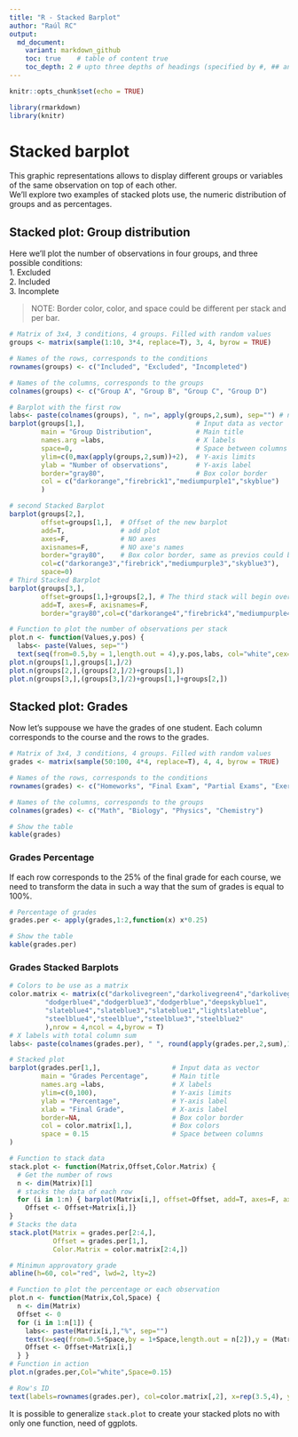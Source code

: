 ```yaml
---
title: "R - Stacked Barplot"
author: "Raúl RC"
output: 
  md_document:
    variant: markdown_github
    toc: true    # table of content true
    toc_depth: 2 # upto three depths of headings (specified by #, ## and ###)
---
```


```r
knitr::opts_chunk$set(echo = TRUE)
```

```r
library(rmarkdown)
library(knitr)
```

# Stacked barplot  
This graphic representations allows to display different groups or variables of the same observation on top of each other.  
We'll explore two examples of stacked plots use, the numeric distribution of groups and as percentages.  

## Stacked plot: Group distribution  
Here we'll plot the number of observations in four groups, and three possible conditions:  
1. Excluded  
2. Included  
3. Incomplete  

> NOTE: Border color, color, and space could be different per stack and per bar.  

```r
# Matrix of 3x4, 3 conditions, 4 groups. Filled with random values
groups <- matrix(sample(1:10, 3*4, replace=T), 3, 4, byrow = TRUE)

# Names of the rows, corresponds to the conditions
rownames(groups) <- c("Included", "Excluded", "Incompleted")

# Names of the columns, corresponds to the groups
colnames(groups) <- c("Group A", "Group B", "Group C", "Group D")

# Barplot with the first row
labs<- paste(colnames(groups), ", n=", apply(groups,2,sum), sep="") # number of observation per group
barplot(groups[1,],                            # Input data as vector
        main = "Group Distribution",           # Main title
        names.arg =labs,                       # X labels
        space=0,                               # Space between columns
        ylim=c(0,max(apply(groups,2,sum))+2),  # Y-axis limits
        ylab = "Number of observations",       # Y-axis label
        border="gray80",                       # Box color border
        col = c("darkorange","firebrick1","mediumpurple1","skyblue")   # Box colors
        )

# second Stacked Barplot
barplot(groups[2,], 
        offset=groups[1,],  # Offset of the new barplot
        add=T,              # add plot
        axes=F,             # NO axes
        axisnames=F,        # NO axe's names
        border="gray80",    # Box color border, same as previos could be different
        col=c("darkorange3","firebrick","mediumpurple3","skyblue3"),
        space=0)
# Third Stacked Barplot
barplot(groups[3,], 
        offset=groups[1,]+groups[2,], # The third stack will begin over the first+ second stack
        add=T, axes=F, axisnames=F,
        border="gray80",col=c("darkorange4","firebrick4","mediumpurple4","skyblue4"), space=0)

# Function to plot the number of observations per stack
plot.n <- function(Values,y.pos) {
  labs<- paste(Values, sep="")
  text(seq(from=0.5,by = 1,length.out = 4),y.pos,labs, col="white",cex=1.25)}
plot.n(groups[1,],groups[1,]/2)
plot.n(groups[2,],(groups[2,]/2)+groups[1,])
plot.n(groups[3,],(groups[3,]/2)+groups[1,]+groups[2,])
```

## Stacked plot: Grades  
Now let's suppouse we have the grades of one student. Each column corresponds to the course and the rows to the grades.  

```r
# Matrix of 3x4, 3 conditions, 4 groups. Filled with random values
grades <- matrix(sample(50:100, 4*4, replace=T), 4, 4, byrow = TRUE)

# Names of the rows, corresponds to the conditions
rownames(grades) <- c("Homeworks", "Final Exam", "Partial Exams", "Exercises")

# Names of the columns, corresponds to the groups
colnames(grades) <- c("Math", "Biology", "Physics", "Chemistry")

# Show the table
kable(grades)
```

### Grades Percentage
If each row corresponds to the 25% of the final grade for each course, we need to transform the data in such a way that the sum of grades is equal to 100%.
```r
# Percentage of grades
grades.per <- apply(grades,1:2,function(x) x*0.25)

# Show the table
kable(grades.per)
```

### Grades Stacked Barplots
```r
# Colors to be use as a matrix
color.matrix <- matrix(c("darkolivegreen","darkolivegreen4","darkolivegreen3","darkolivegreen2",
         "dodgerblue4","dodgerblue3","dodgerblue","deepskyblue1",
         "slateblue4","slateblue3","slateblue1","lightslateblue",
         "steelblue4","steelblue","steelblue3","steelblue2"
         ),nrow = 4,ncol = 4,byrow = T)
# X labels with total column sum
labs<- paste(colnames(grades.per), " ", round(apply(grades.per,2,sum),1),"%", sep="")

# Stacked plot
barplot(grades.per[1,],                  # Input data as vector
        main = "Grades Percentage",      # Main title
        names.arg =labs,                 # X labels
        ylim=c(0,100),                   # Y-axis limits
        ylab = "Percentage",             # Y-axis label
        xlab = "Final Grade",            # X-axis label
        border=NA,                       # Box color border
        col = color.matrix[1,],          # Box colors
        space = 0.15                     # Space between columns
)

# Function to stack data
stack.plot <- function(Matrix,Offset,Color.Matrix) {
  # Get the number of rows
  n <- dim(Matrix)[1]
  # stacks the data of each row
  for (i in 1:n) { barplot(Matrix[i,], offset=Offset, add=T, axes=F, axisnames=F,border="white",col=Color.Matrix[i,],space=0.15) 
    Offset <- Offset+Matrix[i,]}
}
# Stacks the data
stack.plot(Matrix = grades.per[2:4,],
           Offset = grades.per[1,],
           Color.Matrix = color.matrix[2:4,])

# Minimun approvatory grade
abline(h=60, col="red", lwd=2, lty=2)

# Function to plot the percentage or each observation
plot.n <- function(Matrix,Col,Space) {
  n <- dim(Matrix)
  Offset <- 0
  for (i in 1:n[1]) {
    labs<- paste(Matrix[i,],"%", sep="")
    text(x=seq(from=0.5+Space,by = 1+Space,length.out = n[2]),y = (Matrix[i,]/2)+Offset,labs, col=Col,cex=1.25)
    Offset <- Offset+Matrix[i,]
  } }
# Function in action
plot.n(grades.per,Col="white",Space=0.15)

# Row's ID
text(labels=rownames(grades.per), col=color.matrix[,2], x=rep(3.5,4), y=c(85,90,95,100), srt = 0, xpd = TRUE,cex = 0.75,pos=4)
```  
  
It is possible to generalize `stack.plot` to create your stacked plots no with only one function, need of ggplots.